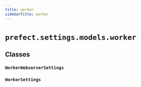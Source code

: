 ```yaml
---
title: worker
sidebarTitle: worker
---
```


# `prefect.settings.models.worker`

## Classes

### `WorkerWebserverSettings` <sup><a href="https://github.com/prefecthq/prefect/blob/main/src/prefect/settings/models/worker.py#L9" target="_blank"><Icon icon="github" size="14" /></a></sup>

### `WorkerSettings` <sup><a href="https://github.com/prefecthq/prefect/blob/main/src/prefect/settings/models/worker.py#L25" target="_blank"><Icon icon="github" size="14" /></a></sup>
